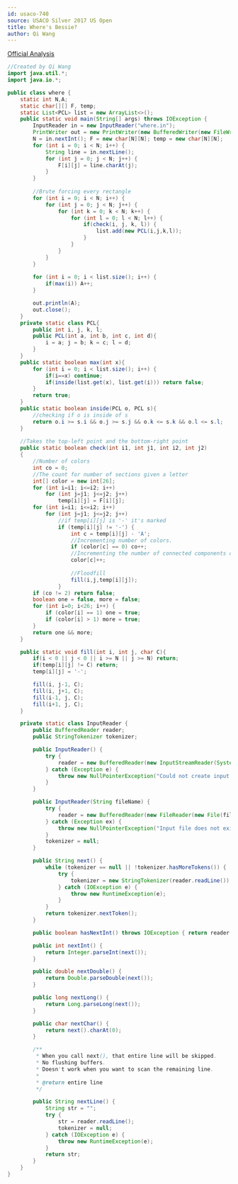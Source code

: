 ```yaml
---
id: usaco-740
source: USACO Silver 2017 US Open
title: Where's Bessie?
author: Qi Wang
---
```


[Official Analysis](http://www.usaco.org/current/data/sol_where_silver_open17.html)

<LanguageSection>
<JavaSection>

```java
//Created by Qi Wang
import java.util.*;
import java.io.*;

public class where {
    static int N,A;
    static char[][] F, temp;
    static List<PCL> list = new ArrayList<>();
    public static void main(String[] args) throws IOException {
        InputReader in = new InputReader("where.in");
        PrintWriter out = new PrintWriter(new BufferedWriter(new FileWriter("where.out")));
        N = in.nextInt(); F = new char[N][N]; temp = new char[N][N];
        for (int i = 0; i < N; i++) {
            String line = in.nextLine();
            for (int j = 0; j < N; j++) {
                F[i][j] = line.charAt(j);
            }
        }
        
        //Brute forcing every rectangle
        for (int i = 0; i < N; i++) {
            for (int j = 0; j < N; j++) {
                for (int k = 0; k < N; k++) {
                    for (int l = 0; l < N; l++) {
                        if(check(i, j, k, l)) {
                            list.add(new PCL(i,j,k,l));
                        }
                    }
                }
            }
        }
        
        for (int i = 0; i < list.size(); i++) {
            if(max(i)) A++;
        }

        out.println(A);
        out.close();
    }
    private static class PCL{
        public int i, j, k, l;
        public PCL(int a, int b, int c, int d){
            i = a; j = b; k = c; l = d;
        }
    }
    public static boolean max(int x){
        for (int i = 0; i < list.size(); i++) {
            if(i==x) continue;
            if(inside(list.get(x), list.get(i))) return false;
        }
        return true;
    }
    public static boolean inside(PCL o, PCL s){
        //checking if o is inside of s
        return o.i >= s.i && o.j >= s.j && o.k <= s.k && o.l <= s.l;
    }
    
    //Takes the top-left point and the bottom-right point
    public static boolean check(int i1, int j1, int i2, int j2)
    {
        //Number of colors
        int co = 0;
        //The count for number of sections given a letter
        int[] color = new int[26];
        for (int i=i1; i<=i2; i++)
            for (int j=j1; j<=j2; j++)
                temp[i][j] = F[i][j];
        for (int i=i1; i<=i2; i++)
            for (int j=j1; j<=j2; j++)
                //if temp[i][j] is '-' it's marked
                if (temp[i][j] != '-') {
                    int c = temp[i][j] - 'A';
                    //Incrementing number of colors.
                    if (color[c] == 0) co++;
                    //Incrementing the number of connected components of c.
                    color[c]++;
                    
                    //Floodfill
                    fill(i,j,temp[i][j]);
                }
        if (co != 2) return false;
        boolean one = false, more = false;
        for (int i=0; i<26; i++) {
            if (color[i] == 1) one = true;
            if (color[i] > 1) more = true;
        }
        return one && more;
    }

    public static void fill(int i, int j, char C){
        if(i < 0 || j < 0 || i >= N || j >= N) return;
        if(temp[i][j] != C) return;
        temp[i][j] = '-';

        fill(i, j-1, C);
        fill(i, j+1, C);
        fill(i-1, j, C);
        fill(i+1, j, C);
    }

    private static class InputReader {
        public BufferedReader reader;
        public StringTokenizer tokenizer;

        public InputReader() {
            try {
                reader = new BufferedReader(new InputStreamReader(System.in), 32768);
            } catch (Exception e) {
                throw new NullPointerException("Could not create input stream");
            }
        }

        public InputReader(String fileName) {
            try {
                reader = new BufferedReader(new FileReader(new File(fileName)), 32768);
            } catch (Exception ex) {
                throw new NullPointerException("Input file does not exist! Put it in the project folder.");
            }
            tokenizer = null;
        }

        public String next() {
            while (tokenizer == null || !tokenizer.hasMoreTokens()) {
                try {
                    tokenizer = new StringTokenizer(reader.readLine());
                } catch (IOException e) {
                    throw new RuntimeException(e);
                }
            }
            return tokenizer.nextToken();
        }

        public boolean hasNextInt() throws IOException { return reader.ready(); }

        public int nextInt() {
            return Integer.parseInt(next());
        }

        public double nextDouble() {
            return Double.parseDouble(next());
        }

        public long nextLong() {
            return Long.parseLong(next());
        }

        public char nextChar() {
            return next().charAt(0);
        }

        /**
         * When you call next(), that entire line will be skipped.
         * No flushing buffers.
         * Doesn't work when you want to scan the remaining line.
         *
         * @return entire line
         */

        public String nextLine() {
            String str = "";
            try {
                str = reader.readLine();
                tokenizer = null;
            } catch (IOException e) {
                throw new RuntimeException(e);
            }
            return str;
        }
    }
}
```

</JavaSection>
</LanguageSection>
